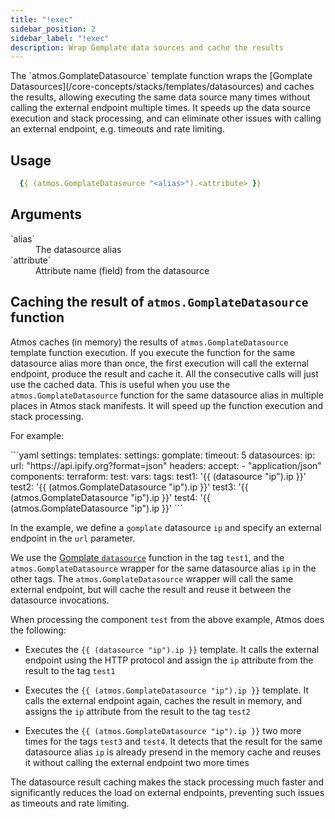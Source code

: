 ```yaml
---
title: "!exec"
sidebar_position: 2
sidebar_label: "!exec"
description: Wrap Gomplate data sources and cache the results
---
```



<Intro>
The `atmos.GomplateDatasource` template function wraps the [Gomplate Datasources](/core-concepts/stacks/templates/datasources)
and caches the results, allowing executing the same data source many times without calling the external endpoint multiple times.
It speeds up the data source execution and stack processing, and can eliminate other issues with calling an external endpoint,
e.g. timeouts and rate limiting.
</Intro>

## Usage

```yaml
  {{ (atmos.GomplateDatasource "<alias>").<attribute> }}
```

## Arguments

<dl>
  <dt>`alias`</dt>
  <dd>The datasource alias</dd>

  <dt>`attribute`</dt>
  <dd>Attribute name (field) from the datasource</dd>
</dl>


## Caching the result of `atmos.GomplateDatasource` function

Atmos caches (in memory) the results of `atmos.GomplateDatasource` template function execution.
If you execute the function for the same datasource alias more than once, the first execution will call the external endpoint, 
produce the result and cache it. All the consecutive calls will just use the cached data. This is useful when you use the
`atmos.GomplateDatasource` function for the same datasource alias in multiple places in Atmos stack manifests.
It will speed up the function execution and stack processing.

For example:

<File>
```yaml
settings:
  templates:
    settings:
      gomplate:
        timeout: 5
        datasources:
          ip:
            url: "https://api.ipify.org?format=json"
            headers:
              accept:
                - "application/json"
components:
  terraform:
    test:
      vars:
        tags:
          test1: '{{ (datasource "ip").ip }}'
          test2: '{{ (atmos.GomplateDatasource "ip").ip }}'
          test3: '{{ (atmos.GomplateDatasource "ip").ip }}'
          test4: '{{ (atmos.GomplateDatasource "ip").ip }}'
```
</File>

In the example, we define a `gomplate` datasource `ip` and specify an external endpoint in the `url`
parameter.

We use the [Gomplate `datasource`](https://docs.gomplate.ca/datasources/) function in the tag `test1`,
and the `atmos.GomplateDatasource` wrapper for the same datasource alias `ip` in the other tags. The `atmos.GomplateDatasource` 
wrapper will call the same external endpoint, but will cache the result and reuse it between the datasource invocations.

When processing the component `test` from the above example, Atmos does the following:

- Executes the `{{ (datasource "ip").ip }}` template. It calls the external endpoint using the HTTP protocol and assign
  the `ip` attribute from the result to the tag `test1`

- Executes the `{{ (atmos.GomplateDatasource "ip").ip }}` template. It calls the external endpoint again, caches the result 
  in memory, and assigns the `ip` attribute from the result to the tag `test2`

- Executes the `{{ (atmos.GomplateDatasource "ip").ip }}` two more times for the tags `test3` and `test4`. 
  It detects that the result for the same datasource alias `ip` is already presend in the memory cache and reuses it
  without calling the external endpoint two more times

The datasource result caching makes the stack processing much faster and significantly reduces the load on external 
endpoints, preventing such issues as timeouts and rate limiting.

